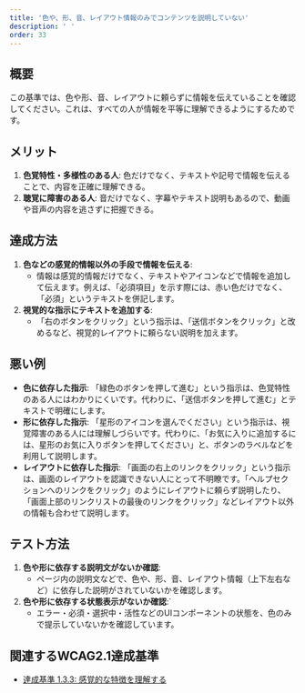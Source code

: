 ```yaml
---
title: '色や、形、音、レイアウト情報のみでコンテンツを説明していない'
description: ' '
order: 33
---
```


## 概要
この基準では、色や形、音、レイアウトに頼らずに情報を伝えていることを確認してください。これは、すべての人が情報を平等に理解できるようにするためです。

## メリット
1. **色覚特性・多様性のある人**: 色だけでなく、テキストや記号で情報を伝えることで、内容を正確に理解できる。
2. **聴覚に障害のある人**: 音だけでなく、字幕やテキスト説明もあるので、動画や音声の内容を逃さずに把握できる。

## 達成方法
1. **色などの感覚的情報以外の手段で情報を伝える**:
    - 情報は感覚的情報だけでなく、テキストやアイコンなどで情報を追加して伝えます。例えば、「必須項目」を示す際には、赤い色だけでなく、「必須」というテキストを併記します。
2. **視覚的な指示にテキストを追加する**:
    - 「右のボタンをクリック」という指示は、「送信ボタンをクリック」と改めるなど、視覚的レイアウトに頼らない説明を加えます。

## 悪い例
- **色に依存した指示**: 「緑色のボタンを押して進む」という指示は、色覚特性のある人にはわかりにくいです。代わりに、「送信ボタンを押して進む」とテキストで明確にします。
- **形に依存した指示**: 「星形のアイコンを選んでください」という指示は、視覚障害のある人には理解しづらいです。代わりに、「お気に入りに追加するには、星形のお気に入りボタンを押してください」と、ボタンのラベルなどを利用して説明します。
- **レイアウトに依存した指示**: 「画面の右上のリンクをクリック」という指示は、画面のレイアウトを認識できない人にとって不明瞭です。「ヘルプセクションへのリンクをクリック」のようにレイアウトに頼らず説明したり、「画面上部のリンクリストの最後のリンクをクリック」などレイアウト以外の情報も合わせて説明します。

## テスト方法
1. **色や形に依存する説明文がないか確認**:
    - ページ内の説明文などで、色や、形、音、レイアウト情報（上下左右など）に依存した説明がされていないかを確認します。
1. **色や形に依存する状態表示がないか確認**:`
    - エラー・必須・選択中・活性などのUIコンポーネントの状態を、色のみで提示していないかを確認しています。

## 関連するWCAG2.1達成基準
- [達成基準 1.3.3: 感覚的な特徴を理解する](https://waic.jp/translations/WCAG21/Understanding/sensory-characteristics.html)
